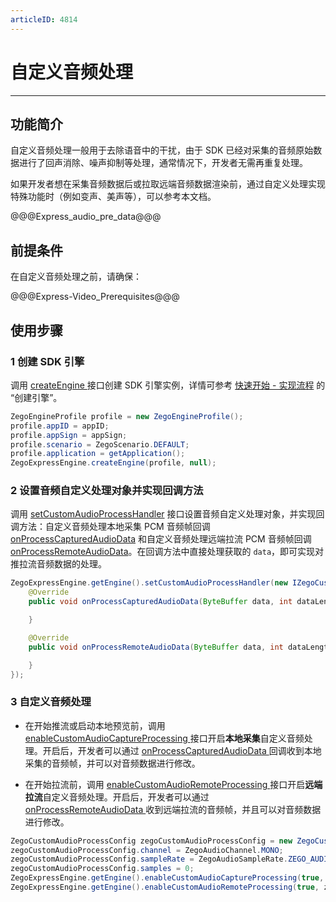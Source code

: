 ```yaml
---
articleID: 4814
---
```

# 自定义音频处理

---

## 功能简介

自定义音频处理一般用于去除语音中的干扰，由于 SDK 已经对采集的音频原始数据进行了回声消除、噪声抑制等处理，通常情况下，开发者无需再重复处理。

如果开发者想在采集音频数据后或拉取远端音频数据渲染前，通过自定义处理实现特殊功能时（例如变声、美声等），可以参考本文档。

@@@Express_audio_pre_data@@@

## 前提条件

在自定义音频处理之前，请确保：

@@@Express-Video_Prerequisites@@@


## 使用步骤

### 1 创建 SDK 引擎

调用 [createEngine ](/zh/api?doc=Express_Video_SDK_API~Java~class~im-zego-zegoexpress-zego-express-engine#create-engine) 接口创建 SDK 引擎实例，详情可参考 [快速开始 - 实现流程](!Integration/Solution_Implementation#CreateEngine) 的 “创建引擎”。

```java
ZegoEngineProfile profile = new ZegoEngineProfile();
profile.appID = appID;
profile.appSign = appSign;
profile.scenario = ZegoScenario.DEFAULT;
profile.application = getApplication();
ZegoExpressEngine.createEngine(profile, null);
```

### 2 设置音频自定义处理对象并实现回调方法

调用 [setCustomAudioProcessHandler](/zh/api?doc=Express_Video_SDK_API~Java~class~im-zego-zegoexpress-zego-express-engine#set-custom-audio-process-handler) 接口设置音频自定义处理对象，并实现回调方法：自定义音频处理本地采集 PCM 音频帧回调 [onProcessCapturedAudioData](@onProcessCapturedAudioData) 和自定义音频处理远端拉流 PCM 音频帧回调 [onProcessRemoteAudioData](@onProcessRemoteAudioData)。在回调方法中直接处理获取的 `data`，即可实现对推拉流音频数据的处理。


```java
ZegoExpressEngine.getEngine().setCustomAudioProcessHandler(new IZegoCustomAudioProcessHandler() {
    @Override
    public void onProcessCapturedAudioData(ByteBuffer data, int dataLength, ZegoAudioFrameParam param, double timestamp) {

    }

    @Override
    public void onProcessRemoteAudioData(ByteBuffer data, int dataLength, ZegoAudioFrameParam param, String streamID, double timestamp) {

    }
});
```


### 3 自定义音频处理

- 在开始推流或启动本地预览前，调用 [enableCustomAudioCaptureProcessing ](/zh/api?doc=Express_Video_SDK_API~Java~class~im-zego-zegoexpress-zego-express-engine#enable-custom-audio-capture-processing) 接口开启**本地采集**自定义音频处理。开启后，开发者可以通过 [onProcessCapturedAudioData ](@onProcessCapturedAudioData) 回调收到本地采集的音频帧，并可以对音频数据进行修改。

- 在开始拉流前，调用 [enableCustomAudioRemoteProcessing ](/zh/api?doc=Express_Video_SDK_API~Java~class~im-zego-zegoexpress-zego-express-engine#enable-custom-audio-remote-processing) 接口开启**远端拉流**自定义音频处理。开启后，开发者可以通过 [onProcessRemoteAudioData ](/zh/api?doc=Express_Video_SDK_API~Java~class~im-zego-zegoexpress-callback-i-zego-custom-audio-process-handler#on-process-remote-audio-data) 收到远端拉流的音频帧，并且可以对音频数据进行修改。

```java
ZegoCustomAudioProcessConfig zegoCustomAudioProcessConfig = new ZegoCustomAudioProcessConfig();
zegoCustomAudioProcessConfig.channel = ZegoAudioChannel.MONO;
zegoCustomAudioProcessConfig.sampleRate = ZegoAudioSampleRate.ZEGO_AUDIO_SAMPLE_RATE_16K;
zegoCustomAudioProcessConfig.samples = 0;
ZegoExpressEngine.getEngine().enableCustomAudioCaptureProcessing(true, zegoCustomAudioProcessConfig);
ZegoExpressEngine.getEngine().enableCustomAudioRemoteProcessing(true, zegoCustomAudioProcessConfig);
```
